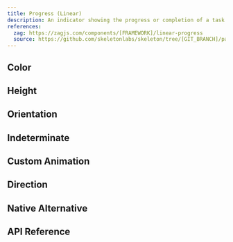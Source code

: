 ```yaml
---
title: Progress (Linear)
description: An indicator showing the progress or completion of a task.
references:
  zag: https://zagjs.com/components/[FRAMEWORK]/linear-progress
  source: https://github.com/skeletonlabs/skeleton/tree/[GIT_BRANCH]/packages/skeleton-common/src/classes/progress.ts
---
```


















<Framework id="react">
	<Preview framework="react" files={{ 'app.tsx': DefaultReactRaw }} client:visible>
		<DefaultReact client:visible />
	</Preview>
</Framework>
<Framework id="svelte">
	<Preview framework="svelte" files={{ 'app.svelte': DefaultSvelteRaw }} client:visible>
		<DefaultSvelte client:visible />
	</Preview>
</Framework>

## Color

<Framework id="react">
	<Preview framework="react" files={{ 'app.tsx': ColorReactRaw }} client:visible>
		<ColorReact client:visible />
	</Preview>
</Framework>
<Framework id="svelte">
	<Preview framework="svelte" files={{ 'app.svelte': ColorSvelteRaw }} client:visible>
		<ColorSvelte client:visible />
	</Preview>
</Framework>

## Height

<Framework id="react">
	<Preview framework="react" files={{ 'app.tsx': HeightReactRaw }} client:visible>
		<HeightReact client:visible />
	</Preview>
</Framework>
<Framework id="svelte">
	<Preview framework="svelte" files={{ 'app.svelte': HeightSvelteRaw }} client:visible>
		<HeightSvelte client:visible />
	</Preview>
</Framework>

## Orientation

<Framework id="react">
	<Preview framework="react" files={{ 'app.tsx': OrientationReactRaw }} client:visible>
		<OrientationReact client:visible />
	</Preview>
</Framework>
<Framework id="svelte">
	<Preview framework="svelte" files={{ 'app.svelte': OrientationSvelteRaw }} client:visible>
		<OrientationSvelte client:visible />
	</Preview>
</Framework>

## Indeterminate

<Framework id="react">
	<Preview framework="react" files={{ 'app.tsx': IndeterminateReactRaw }} client:visible>
		<IndeterminateReact client:visible />
	</Preview>
</Framework>
<Framework id="svelte">
	<Preview framework="svelte" files={{ 'app.svelte': IndeterminateSvelteRaw }} client:visible>
		<IndeterminateSvelte client:visible />
	</Preview>
</Framework>

## Custom Animation

<Framework id="react">
	<Preview framework="react" files={{ 'app.tsx': CustomAnimationReactRaw }} client:visible>
		<CustomAnimationReact client:visible />
	</Preview>
</Framework>
<Framework id="svelte">
	<Preview framework="svelte" files={{ 'app.svelte': CustomAnimationSvelteRaw }} client:visible>
		<CustomAnimationSvelte client:visible />
	</Preview>
</Framework>

## Direction

<Framework id="react">
	<Preview framework="react" files={{ 'app.tsx': DirReactRaw }} client:visible>
		<DirReact client:visible />
	</Preview>
</Framework>
<Framework id="svelte">
	<Preview framework="svelte" files={{ 'app.svelte': DirSvelteRaw }} client:visible>
		<DirSvelte client:visible />
	</Preview>
</Framework>

## Native Alternative

<Framework id="react">
	<Preview framework="react" files={{ 'app.tsx': NativeReactRaw }} client:visible>
		<NativeReact client:visible />
	</Preview>
</Framework>
<Framework id="svelte">
	<Preview framework="svelte" files={{ 'app.svelte': NativeSvelteRaw }} client:visible>
		<NativeSvelte client:visible />
	</Preview>
</Framework>

## API Reference

<ApiTable component="progress" />
